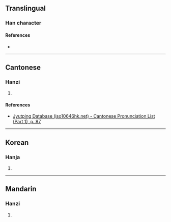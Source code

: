 {{character info/new}}
==Translingual==

===Han character===
{{Han char|rn=32|rad=土|as=07|sn=10|four=|canj=QLG|ids=⿱⿰扌斤土}}

====References====
* {{Han ref|kx=0230.080|dkj=05129|hdz=10443.040|uh=57D1|ud=22481}}

----

==Cantonese==

===Hanzi===
{{yue-hanzi|jyut=[[zit3]]|y=jit3}}

# {{rfdef|yue|sort=土07}}

====References====
* [http://www.iso10646hk.net/jp/document/download.jsp Jyutping Database (iso10646hk.net) - Cantonese Pronunciation List (Part 1), p. 87]

----

==Korean==

===Hanja===
{{ko-hanja|hangeul=철|rv=cheol|mr=ch'ŏl}}

# {{rfdef|ko|sort=土07}}

----

==Mandarin==

===Hanzi===
{{cmn-hanzi|pin=[[zhé]] ([[zhe2]])|wg=che<sup>2</sup>}}

# {{rfdef|cmn|sort=土07}}